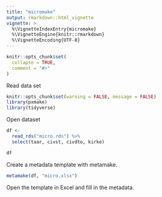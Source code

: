 ```yaml
---
title: "micromake"
output: rmarkdown::html_vignette
vignette: >
  %\VignetteIndexEntry{micromake}
  %\VignetteEngine{knitr::rmarkdown}
  %\VignetteEncoding{UTF-8}
---
```


```r
knitr::opts_chunk$set(
  collapse = TRUE,
  comment = "#>"
)
```

Read data set
```r
knitr::opts_chunk$set(warning = FALSE, message = FALSE)
library(pxmake)
library(tidyverse)
```

Open dataset 
```r
df <- 
  read_rds("micro.rds") %>% 
  select(taar, civst, civdto, kirke)

df
```

Create a metadata template with metamake.

```r
metamake(df, "micro.xlsx")
```

Open the template in Excel and fill in the metadata.
